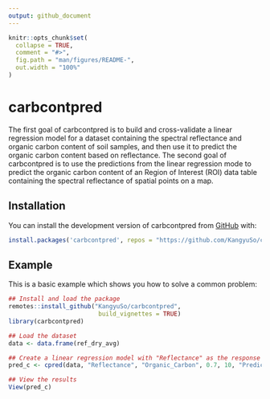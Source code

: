 ```yaml
---
output: github_document
---
```


<!-- README.md is generated from README.Rmd. Please edit that file -->

```r
knitr::opts_chunk$set(
  collapse = TRUE,
  comment = "#>",
  fig.path = "man/figures/README-",
  out.width = "100%"
)
```

# carbcontpred

<!-- badges: start -->
<!-- badges: end -->

The first goal of carbcontpred is to build and cross-validate a linear regression model for a dataset containing the spectral reflectance and organic carbon content of soil samples, and then use it to predict the organic carbon content based on reflectance. The second goal of carbcontpred is to use the predictions from the linear regression mode to predict the organic carbon content of an Region of Interest (ROI) data table containing the spectral reflectance of spatial points on a map.

## Installation

You can install the development version of carbcontpred from [GitHub](https://github.com/KangyuSo/carbcontpred) with:

``` r
install.packages('carbcontpred', repos = "https://github.com/KangyuSo/carbcontpred")
```

## Example

This is a basic example which shows you how to solve a common problem:

```r
## Install and load the package
remotes::install_github("KangyuSo/carbcontpred", 
                         build_vignettes = TRUE)
library(carbcontpred)

## Load the dataset 
data <- data.frame(ref_dry_avg)

## Create a linear regression model with "Reflectance" as the response variable, "Organic_Carbon" as the predictor variable, test size of 70%, 10 folds for the cross-validation, and "Predicted_Organic_Carbon" as the output column
pred_c <- cpred(data, "Reflectance", "Organic_Carbon", 0.7, 10, "Predicted_Organic_Carbon")

## View the results
View(pred_c)
```